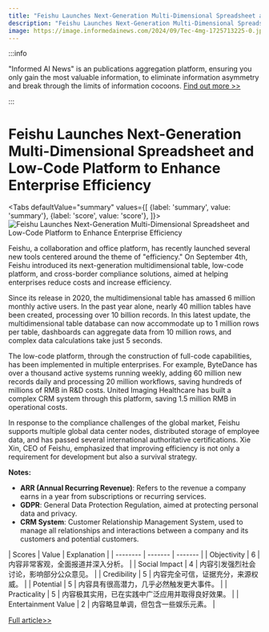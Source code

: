 ```yaml
---
title: "Feishu Launches Next-Generation Multi-Dimensional Spreadsheet and Low-Code Platform to Enhance Enterprise Efficiency"
description: "Feishu Launches Next-Generation Multi-Dimensional Spreadsheet and Low-Code Platform to Enhance Enterprise Efficiency"
image: https://image.informedainews.com/2024/09/Tec-4mg-1725713225-0.jpg
---
```



:::info

"Informed AI News" is an publications aggregation platform, ensuring you only gain the most valuable information, to eliminate information asymmetry and break through the limits of information cocoons.  [Find out more >>](/)

:::

# Feishu Launches Next-Generation Multi-Dimensional Spreadsheet and Low-Code Platform to Enhance Enterprise Efficiency


<Tabs
	defaultValue="summary"
	values={[
	{label: 'summary', value: 'summary'},
	{label: 'score', value: 'score'},
]}>
<TabItem value="summary">
<img
  src="https://image.informedainews.com/2024/09/Tec-4mg-1725713225-0.jpg"
  alt="Feishu Launches Next-Generation Multi-Dimensional Spreadsheet and Low-Code Platform to Enhance Enterprise Efficiency"
/>



Feishu, a collaboration and office platform, has recently launched several new tools centered around the theme of "efficiency." On September 4th, Feishu introduced its next-generation multidimensional table, low-code platform, and cross-border compliance solutions, aimed at helping enterprises reduce costs and increase efficiency.

Since its release in 2020, the multidimensional table has amassed 6 million monthly active users. In the past year alone, nearly 40 million tables have been created, processing over 10 billion records. In this latest update, the multidimensional table database can now accommodate up to 1 million rows per table, dashboards can aggregate data from 10 million rows, and complex data calculations take just 5 seconds.

The low-code platform, through the construction of full-code capabilities, has been implemented in multiple enterprises. For example, ByteDance has over a thousand active systems running weekly, adding 60 million new records daily and processing 20 million workflows, saving hundreds of millions of RMB in R&D costs. United Imaging Healthcare has built a complex CRM system through this platform, saving 1.5 million RMB in operational costs.

In response to the compliance challenges of the global market, Feishu supports multiple global data center nodes, distributed storage of employee data, and has passed several international authoritative certifications. Xie Xin, CEO of Feishu, emphasized that improving efficiency is not only a requirement for development but also a survival strategy.

**Notes:**
- **ARR (Annual Recurring Revenue)**: Refers to the revenue a company earns in a year from subscriptions or recurring services.
- **GDPR**: General Data Protection Regulation, aimed at protecting personal data and privacy.
- **CRM System**: Customer Relationship Management System, used to manage all relationships and interactions between a company and its customers and potential customers.
</TabItem>
<TabItem value="score">
	| Scores     | Value   | Explanation |
	| -------- | ------- | ------- |
	| Objectivity  | 6    | 内容非常客观，全面报道并深入分析。    |
	| Social Impact | 4     | 内容引发强烈社会讨论，影响部分公众意见。    |
	| Credibility    | 5    | 内容完全可信，证据充分，来源权威。    |
	| Potential    | 5    | 内容具有很高潜力，几乎必然触发更大事件。    |
	| Practicality    | 5    | 内容极其实用，已在实践中广泛应用并取得良好效果。    |
	| Entertainment Value    | 2    | 内容略显单调，但包含一些娱乐元素。    |
</TabItem>
</Tabs>

[Full article>>](https://www.36kr.com/p/2937961923877511)
